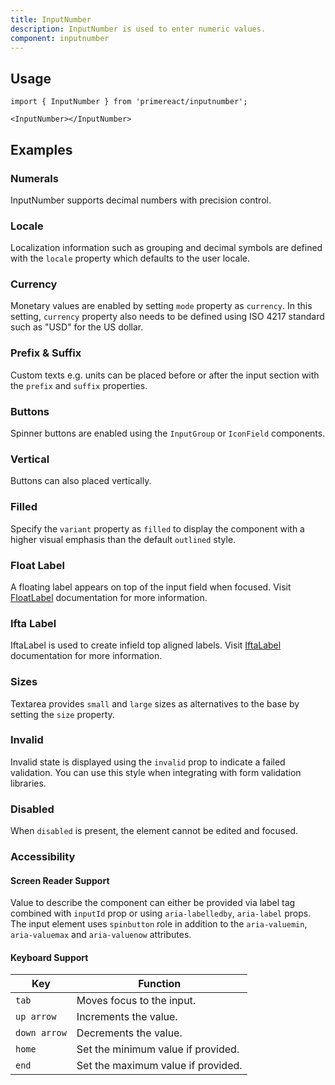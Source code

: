 ```yaml
---
title: InputNumber
description: InputNumber is used to enter numeric values.
component: inputnumber
---
```


## Usage

```tsx
import { InputNumber } from 'primereact/inputnumber';
```

```tsx
<InputNumber></InputNumber>
```

## Examples

### Numerals

InputNumber supports decimal numbers with precision control.

<DocDemoViewer name="inputnumber:numerals-demo" />

### Locale

Localization information such as grouping and decimal symbols are defined with the `locale` property which defaults to the user locale.

<DocDemoViewer name="inputnumber:locale-demo" />

### Currency

Monetary values are enabled by setting `mode` property as `currency`. In this setting, `currency` property also needs to be defined using ISO 4217 standard such as "USD" for the US dollar.

<DocDemoViewer name="inputnumber:currency-demo" />

### Prefix & Suffix

Custom texts e.g. units can be placed before or after the input section with the `prefix` and `suffix` properties.

<DocDemoViewer name="inputnumber:prefix-suffix-demo" />

### Buttons

Spinner buttons are enabled using the `InputGroup` or `IconField` components.

<DocDemoViewer name="inputnumber:buttons-demo" />

### Vertical

Buttons can also placed vertically.

<DocDemoViewer name="inputnumber:vertical-demo" />

### Filled

Specify the `variant` property as `filled` to display the component with a higher visual emphasis than the default `outlined` style.

<DocDemoViewer name="inputnumber:filled-demo" />

### Float Label

A floating label appears on top of the input field when focused. Visit [FloatLabel](/docs/components/floatlabel) documentation for more information.

<DocDemoViewer name="inputnumber:float-label-demo" />

### Ifta Label

IftaLabel is used to create infield top aligned labels. Visit [IftaLabel](/docs/components/iftalabel) documentation for more information.

<DocDemoViewer name="inputnumber:ifta-label-demo" />

### Sizes

Textarea provides `small` and `large` sizes as alternatives to the base by setting the `size` property.

<DocDemoViewer name="inputnumber:sizes-demo" />

### Invalid

Invalid state is displayed using the `invalid` prop to indicate a failed validation. You can use this style when integrating with form validation libraries.

<DocDemoViewer name="inputnumber:invalid-demo" />

### Disabled

When `disabled` is present, the element cannot be edited and focused.

<DocDemoViewer name="inputnumber:disabled-demo" />

### Accessibility

#### Screen Reader Support

Value to describe the component can either be provided via label tag combined with `inputId` prop or using `aria-labelledby`, `aria-label` props. The input element uses `spinbutton` role in addition to the `aria-valuemin`, `aria-valuemax` and `aria-valuenow` attributes.

#### Keyboard Support

| Key          | Function                           |
| ------------ | ---------------------------------- |
| `tab`        | Moves focus to the input.          |
| `up arrow`   | Increments the value.              |
| `down arrow` | Decrements the value.              |
| `home`       | Set the minimum value if provided. |
| `end`        | Set the maximum value if provided. |
